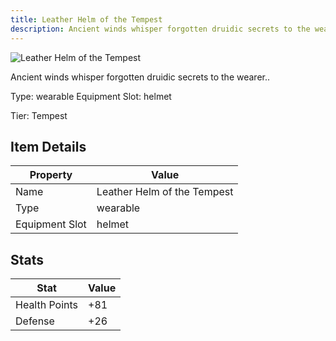```yaml
---
title: Leather Helm of the Tempest
description: Ancient winds whisper forgotten druidic secrets to the wearer.
---
```


<div className="flex items-start gap-6 mb-8">
  <div className="flex-shrink-0">
    <img src="/assets/resources/crafting/light_armour/helm/tempest_helm.png" alt="Leather Helm of the Tempest" className="w-24 h-24 border rounded-lg" />
  </div>
  <div className="flex-1">
    <div className="space-y-2">
      <p className="text-lg text-muted-foreground">Ancient winds whisper forgotten druidic secrets to the wearer..</p>
      <div className="flex flex-wrap gap-4 text-sm">
        <span className="px-2 py-1 bg-green-100 dark:bg-green-900 rounded-md">
          Type: wearable
        </span>
        <span className="px-2 py-1 bg-purple-100 dark:bg-purple-900 rounded-md">
          Equipment Slot: helmet
        </span>
      </div>
      <p className="text-sm font-medium">Tier: Tempest</p>
    </div>
  </div>
</div>

## Item Details
| Property | Value |
|----------|-------|
| Name | Leather Helm of the Tempest |
| Type | wearable |
| Equipment Slot | helmet |

## Stats
| Stat | Value |
|------|-------|
| Health Points | +81 |
| Defense | +26 |

